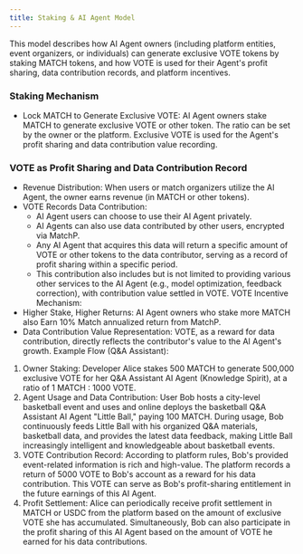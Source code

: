 ```yaml
---
title: Staking & AI Agent Model
---
```


This model describes how AI Agent owners (including platform entities, event organizers, or individuals) can generate exclusive VOTE tokens by staking MATCH tokens, and how VOTE is used for their Agent's profit sharing, data contribution records, and platform incentives.
### Staking Mechanism
- Lock MATCH to Generate Exclusive VOTE: AI Agent owners stake MATCH to generate exclusive VOTE or other token. The ratio can be set by the owner or the platform. Exclusive VOTE is used for the Agent's profit sharing and data contribution value recording.
### VOTE as Profit Sharing and Data Contribution Record
- Revenue Distribution: When users or match organizers utilize the AI Agent, the owner earns revenue (in MATCH or other tokens).
- VOTE Records Data Contribution:
    - AI Agent users can choose to use their AI Agent privately.
    - AI Agents can also use data contributed by other users, encrypted via MatchP.
    - Any AI Agent that acquires this data will return a specific amount of VOTE or other tokens to the data contributor, serving as a record of profit sharing within a specific period.
    - This contribution also includes but is not limited to providing various other services to the AI Agent (e.g., model optimization, feedback correction), with contribution value settled in VOTE.
VOTE Incentive Mechanism:
- Higher Stake, Higher Returns: AI Agent owners who stake more MATCH also Earn 10% Match annualized return from MatchP.
- Data Contribution Value Representation: VOTE, as a reward for data contribution, directly reflects the contributor's value to the AI Agent's growth.
Example Flow (Q&A Assistant​):
1. Owner Staking: Developer Alice stakes 500 MATCH to generate 500,000 exclusive VOTE for her Q&amp;A Assistant​ AI Agent​ (Knowledge Spirit), at a ratio of 1 MATCH : 1000 VOTE.
2. Agent Usage and Data Contribution: User Bob hosts a city-level basketball event and uses and online deploys the basketball Q&A Assistant​ AI Agent​ "Little Ball," paying 100 MATCH. During usage, Bob continuously feeds Little Ball with his organized Q&amp;A materials, basketball data, and provides the latest data feedback, making Little Ball increasingly intelligent and knowledgeable about basketball events.
3. VOTE Contribution Record: According to platform rules, Bob's provided event-related information is rich and high-value. The platform records a return of 5000 VOTE to Bob's account as a reward for his data contribution. This VOTE can serve as Bob's profit-sharing entitlement in the future earnings of this AI Agent.
4. Profit Settlement: Alice can periodically receive profit settlement in MATCH or USDC from the platform based on the amount of exclusive VOTE she has accumulated. Simultaneously, Bob can also participate in the profit sharing of this AI Agent based on the amount of VOTE he earned for his data contributions.